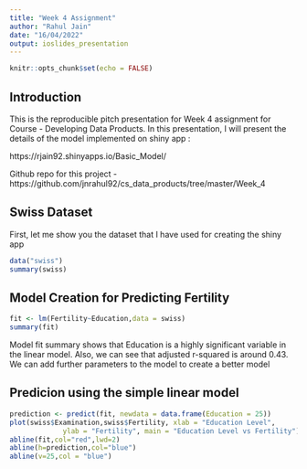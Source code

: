 ```yaml
---
title: "Week 4 Assignment"
author: "Rahul Jain"
date: "16/04/2022"
output: ioslides_presentation
---
```


```r
knitr::opts_chunk$set(echo = FALSE)
```

## Introduction

This is the reproducible pitch presentation for Week 4 assignment for Course - Developing Data Products. In this 
presentation, I will present the details of the model implemented on shiny app : 

https://rjain92.shinyapps.io/Basic_Model/

Github repo for this project - https://github.com/jnrahul92/cs_data_products/tree/master/Week_4

## Swiss Dataset {.smaller}

First, let me show you the dataset that I have used for creating the shiny app

```r
data("swiss")
summary(swiss)
```

## Model Creation for Predicting Fertility {.smaller}

```r
fit <- lm(Fertility~Education,data = swiss)
summary(fit)
```

Model fit summary shows that Education is a highly significant variable in the linear model. Also, we can see that adjusted r-squared is around 0.43. We can add 
further parameters to the model to create a better model

## Predicion using the simple linear model {.smaller}


```r
prediction <- predict(fit, newdata = data.frame(Education = 25))
plot(swiss$Examination,swiss$Fertility, xlab = "Education Level",
             ylab = "Fertility", main = "Education Level vs Fertility")
abline(fit,col="red",lwd=2)
abline(h=prediction,col="blue")
abline(v=25,col = "blue")
```